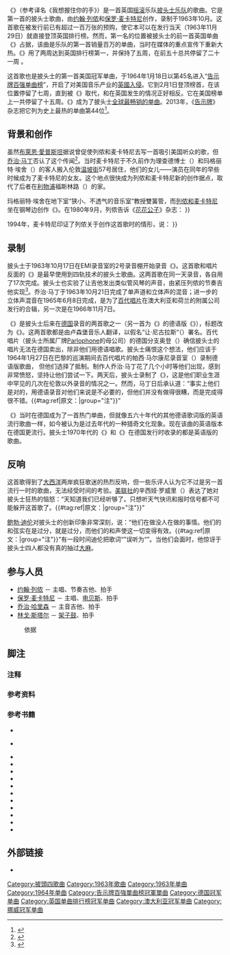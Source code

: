 {{Infobox song
| name       = 《{{lang|en|I Want to Hold Your Hand}}》
| type       = single
| cover      = 
| caption    = US single cover
| artist     = [[披头士乐队|披头士乐队]]
| border     = yes
| B-side     = 《[[This_Boy|This Boy]]》（英国）<br>《[[I_Saw_Her_Standing_There|I Saw Her Standing There]]》（美国）
| released   = {{Start date|1963|11|29|df=yes}}<small>（英国）</small><br/>{{Start date|1963|12|26|df=yes}}<small>（美国）</small>
| recorded   = 1963年10月17日<br/>伦敦[[阿比路录音室|EMI录音室]]
<!-- 未知參數 | technology = 四轨录音 -->
| format     = [[黑胶唱片|7英寸黑胶唱片]]
| genre      = [[摇滚乐|摇滚]]、[[流行音乐|流行]]{{sfn|Shmoop|p=6}}
| length     = {{Duration|m=2|s=24}}
| label      = [[Parlophone|Parlophone]] <small>（英国）</small><br/>[[Capitol_Records|Capitol]]<small>（美国）</small>
| writer     = [[列侬–麦卡特尼|列侬–麦卡特尼]]
| producer   = [[乔治·马丁|乔治·马丁]]
| certification = 金唱片([[Recording_Industry_Association_of_America|RIAA]]){{Certification Cite Ref|region=United States|artist=The Beatles|title=I Want to Hold Your Hand|award=Gold|relyear=1963|certyear=1964|type=single|access-date=2016-05-15}}
| chronology = [[披头士乐队|披头士乐队]]英國
| prev_title = [[She_Loves_You|She Loves You]]
| prev_year  = 1963
| next_title = [[Can't_Buy_Me_Love|Can't Buy Me Love]]
| next_year  = 1964
| misc       = {{Extra chronology
  | artist     = [[披头士乐队|披头士乐队]]美國
  | type       = single
  | prev_title = [[She_Loves_You|She Loves You]]
  | prev_year  = 1963
  | title      = I Want to Hold Your Hand
  | year       = 1963
  | next_title = [[Twist_and_Shout#披头士版|Twist and Shout]]
  | next_year  = 1964
  }}{{Extra album cover
  | header  = Alternative covers
  | type    = single
  | cover   = <!-- 檔案不存在 Hold_Your_Hand.jpg ，可從英文維基百科取得 -->
  | caption = 1992 CD issue
  }}
}}
《{{lang|en|'''I Want to Hold Your Hand'''}}》（参考译名《我想握住你的手》{{refnest|group="注"|译名参考自《银色披头士》<ref>[[#银色披头士2012|《银色披头士》（2012年），第161页]]</ref>，部分出版物翻译成《我想牵你的手》<ref name="yaogun2013-107">[[#摇滚！摇滚乐的前世今生2013|《摇滚！摇滚乐的前世今生》（2013年），第107页]]</ref>。}}）是一首英国[[摇滚乐|摇滚]]乐队[[披头士乐队|披头士乐队]]的歌曲。它是第一首{{link-en|四轨录音|Multitrack recording|多轨录音}}的披头士歌曲，由[[约翰·列侬|约翰·列侬]]和[[保罗·麦卡特尼|保罗·麦卡特尼]]创作，录制于1963年10月。这首歌在被发行前已有超过一百万张的预购，使它本可以在发行当天（1963年11月29日）就直接登顶英国排行榜。然而，第一名的位置被披头士的前一首英国单曲《{{lang|en|[[She_Loves_You|She Loves You]]}}》占据，该曲是乐队的第一首销量百万的单曲，当时在媒体的重点宣传下重新大热。《{{lang|en|I Want to Hold Your Hand}}》用了两周达到英国排行榜第一，并保持了五周，在前五十总共停留了二十一周{{sfn|Gambaccini|1991|pp=27}} 。

这首歌也是披头士的第一首美国冠军单曲，于1964年1月18日以第45名进入“[[告示牌百强单曲榜|告示牌百强单曲榜]]”，开启了对美国音乐产业的[[英國入侵|英國入侵]]。它到2月1日登顶榜首，在该位置停留了七周，直到被《{{lang|en|She Loves You}}》取代，和在英国发生的情况正好相反。它在美国榜单上一共停留了十五周{{sfn|Harry|1985|pp=66}}。《{{lang|en|I Want to Hold Your Hand}}》成为了披头士[[畅销单曲列表|全球最畅销的单曲]]。2013年，《[[告示牌_(雜誌)|告示牌]]》杂志把它列为史上最热的单曲第44位<ref>{{cite web |url= http://www.billboard.com/articles/list/2155531/the-hot-100-all-time-top-songs?list_page=5 |title= Hot 100 55th Anniversary: The All-Time Top 100 Songs |work= Billboard |date= 2 August 2012 |accessdate= 9 August 2013 |first= Fred |last= Bronson |archive-date= 2014-07-08 |archive-url= https://web.archive.org/web/20140708071803/http://www.billboard.com/articles/list/2155531/the-hot-100-all-time-top-songs?list_page=5 |dead-url= no }}</ref>。

== 背景和创作 ==
虽然[[布萊恩·愛普斯坦|布萊恩·愛普斯坦]]据说曾促使列侬和麦卡特尼去写一首吸引美国听众的歌{{sfn|MacDonald|1998|pp=88}}，但[[乔治·马丁|乔治·马丁]]否认了这个传闻<ref>{{cite web |title=George Martin introduces "I Want To Hold Your Hand" video |url=http://www.youtube.com/watch?v=iim6s8Ea_bE |publisher=YouTube |deadurl=yes |archiveurl=https://web.archive.org/web/20141001045906/http://www.youtube.com/watch?v=iim6s8Ea_bE |archivedate=2014-10-01 |accessdate=2014-07-28 }}</ref>。当时麦卡特尼于不久前作为理查德博士（{{lang|en|Dr Richard}}）和玛格丽特·埃舍（{{lang|en|Margaret Asher}}）的客人搬入伦敦[[温坡街|温坡街]]57号居住，他们的女儿——演员{{link-en|简·埃舍|Jane Asher}}在同年的早些时候成为了麦卡特尼的女友。这个地点很快成为列侬和麦卡特尼新的创作据点，取代了后者在[[利物浦|利物浦]]福斯林路（{{lang|en|Forthlin Road}}）的家{{sfn|Miles|1997|pp=107}}。

玛格丽特·埃舍在地下室“狭小、不透气的音乐室”教授雙簧管，而[[列侬–麦卡特尼|列侬和麦卡特尼]]坐在钢琴边创作《{{lang|en|I Want to Hold Your Hand}}》。在1980年9月，列侬告诉《[[花花公子|花花公子]]》杂志：
{{cquote|我们在一起面对面、眼对眼地写了很多东西。就像在写《{{lang|en|I Want to Hold Your Hand}}》时，我记得写出那首歌和弦的时刻。我们在简·埃舍的家中，在楼下的地下室里同时弹着钢琴。然后我们有了‘{{lang|en|Oh you-u-u/ got that something...}}’，接着保罗奏出了这个和弦，我转向他说：‘就是这个！’我说：‘再来一遍！’在那些日子里，我们真的曾常常那样写歌——两人都快碰到对方的鼻子了。{{#tag:ref|原文：{{lang|en|We wrote a lot of stuff together, one on one, eyeball to eyeball. Like in 'I Want to Hold Your Hand,' I remember when we got the chord that made the song. We were in Jane Asher's house, downstairs in the cellar playing on the piano at the same time. And we had, 'Oh you-u-u/ got that something...' And Paul hits this chord and I turn to him and say, 'That's it!' I said, 'Do that again!' In those days, we really used to absolutely write like that — both playing into each other's noses.}}|group="注"}}{{sfn|The Beatles Interview Database|2004}}}}

1994年，麦卡特尼印证了列侬关于创作这首歌时的情形，说：
{{cquote|‘眼对眼’是个很恰当的描述。情况就是那样的。《{{lang|en|I Want to Hold Your Hand}}》是合作无间的作品。它是我们意义重大的冠军曲；它最终使我们冲入美国。{{#tag:ref|原文：{{lang|en|'Eyeball to eyeball' is a very good description of it. That's exactly how it was. 'I Want to Hold Your Hand' was very co-written. It was our big number one; the one that would eventually break us in America.}}|group="注"}}{{sfn|Miles|1997|pp=108}}}}

== 录制 ==
披头士于1963年10月17日在EMI录音室的2号录音棚开始录音《{{lang|en|I Want to Hold Your Hand}}》。这首歌和唱片反面的《{{lang|en|[[This_Boy|This Boy]]}}》是最早使用到四轨技术的披头士歌曲。这两首歌在同一天录音，各自用了17次完成。披头士也实验了让吉他发出类似管风琴的声音，由紧压列侬的节奏吉他实现<ref>{{cite book |first=Walter |last=Everett |title=The Foundations of Rock: From "Blue Suede Shoes" to "Suite: Judy Blue Eyes" |page=51}}</ref>。乔治·马丁于1963年10月21日完成了单声道和立体声的混音{{sfn|Lewisohn|1996|p=125}}；进一步的立体声混音在1965年6月8日完成，是为了[[百代唱片|百代唱片]]在澳大利亚和荷兰的附属公司发行的合辑{{sfn|Lewisohn|1996|p=194}}，另一次是在1966年11月7日{{sfn|Lewisohn|1996|p=231}}。

《{{lang|en|I Want to Hold Your Hand}}》是披头士后来在[[德国|德国]]录音的两首歌之一（另一首为《{{lang|en|[[She_Loves_You|She Loves You]]}}》的德语版《{{lang|de|{{link-en|Sie liebt dich|Komm, gib mir deine Hand/Sie liebt dich}}}}》），标题改为《{{lang|de|{{link-en|Komm, gib mir deine Hand|Komm, gib mir deine Hand/Sie liebt dich}}}}》。这两首歌都是由卢森堡音乐人{{link-en|卡米罗·费尔根|Camillo Felgen}}翻译，以假名“让·尼古拉斯“（{{lang|en|Jean Nicolas}}）署名。百代唱片（披头士所属厂牌[[Parlophone|Parlophone]]的母公司）的德国分支奥登（{{lang|de|Odeon}}）确信披头士的唱片无法在德国卖出，除非他们用德语唱歌。披头士痛恨这个想法，他们应该于1964年1月27日在巴黎的巡演期间去百代唱片的帕西·马尔康尼录音室（{{lang|en|Pathe Marconi Studios}}）录制德语版歌曲， 但他们选择了抵制。制作人乔治·马丁花了几个小时等他们出现，感到非常愤怒，坚持让他们尝试一下。两天后，披头士录制了《{{lang|de|Komm, gib mir deine Hand}}》，这是他们职业生涯中罕见的几次在伦敦以外录音的情况之一。然而，马丁日后承认道：“事实上他们是对的，用德语录音对他们来说是不必要的，但他们并没有做得很糟，而是完成得很不错。{{#tag:ref|原文：{{lang|en|They were right, actually, it wasn’t necessary for them to record in German, but they weren’t graceless, they did a good job.}}|group="注"}}”{{sfn|Lewisohn|1988|p=38}}

《{{lang|de|Komm, gib mir deine Hand}}》当时在德国成为了一首热门单曲，但就像五六十年代的其他德语歌词版的英语流行歌曲一样，如今被认为是过去年代的一种猎奇文化现象。现在该曲的英语版本在德国更流行。披头士1970年代的《{{link-en|1962–1966|1962–1966|红色专辑}}》和《{{link-en|1967–1970|1967–1970|蓝色专辑}}》在德国发行时收录的都是英语版的歌曲。

== 反响 ==
这首歌得到了[[大西洋|大西洋]]两岸疯狂歌迷的热烈反响，但一些乐评人认为它不过是另一首流行一时的歌曲，无法经受时间的考验。[[美联社|美联社]]的辛西娅·罗威里（{{lang|en|Cynthia Lowery}}）表达了她对披头士狂热的恼怒：“天知道我们已经听够了。只想听天气快讯和报时信号都不可能躲开这首歌了。{{#tag:ref|原文：{{lang|en|Heaven knows we've heard them enough. It has been impossible to get a radio weather bulletin or time signal without running into 'I Want to Hold Your Hand.}}|group="注"}}{{sfn|The Ottawa Journal|1964}}”

[[鲍勃·迪伦|鲍勃·迪伦]]对披头士的创新印象非常深刻，说：“他们在做没人在做的事情。他们的和弦实在是过分，就是过分，而他们的和声使这一切变得有效。{{#tag:ref|原文：{{lang|en|They were doing things nobody was doing. Their chords were outrageous, just outrageous, and their harmonies made it all valid.}}|group="注"}}{{sfn|Scaduto|1973|pp=203–4}}”有一段时间迪伦把歌词“{{lang|en|I can't hide}}”误听为“{{lang|en|I get high}}”。当他们会面时，他惊讶于披头士四人都没有真的抽过[[大麻|大麻]]{{sfn|Segal|2005}}。

== 参与人员 ==
*[[约翰·列侬|约翰·列侬]] － 主唱、节奏吉他、拍手
*[[保罗·麦卡特尼|保罗·麦卡特尼]] － 主唱、[[电贝斯|电贝斯]]、拍手
*[[乔治·哈里森|乔治·哈里森]] － 主音吉他、拍手
*[[林戈·斯塔尔|林戈·斯塔尔]] － [[架子鼓|架子鼓]]、拍手
:依据{{link-en|伊恩·麦克唐纳德|Ian MacDonald}}{{sfn|MacDonald|1998|pp=87}}

== 脚注 ==
=== 注释 ===
{{refbegin}}
{{reflist|group="注"|30em}}
{{refend}}
=== 参考资料 ===
{{Reflist|30em}}

=== 参考书籍 ===
{{Refbegin|30em}}

* {{cite book|author=马可·克雷申奇|title=银色披头士|publisher=作家出版社|location=北京|ref=银色披头士2012|isbn=9787506365079|others=时利和|edition=第一版|language=zh-cn|date=2012年1月}}

* {{cite book|author=凯文·J·H·德特马|title=摇滚！摇滚乐的前世今生|publisher=中国人民大学出版社|location=北京|isbn=9787300167381|ref=摇滚！摇滚乐的前世今生2013|pages=105|others=刘雯、郭春雷|edition=第一版|series=明德书系·THINK|language=zh-cn|date=2013年1月}}

* {{cite book
| last=Gambaccini
| first=Paul
| year=1991
| title=British Hit Singles
| url=https://archive.org/details/britishhitsingle0000rice
| publisher=Guinness Publishing
| location=London
| isbn=0-85112-941-2
}}
* {{cite book
| last=Harry
| first=Bill
| year=1985
| title=The Book of Beatle Lists
| url=https://archive.org/details/bookofbeatlelist0000harr
| publisher=Javelin
| isbn=0-7137-1521-9
}}
* {{cite journal
| journal=Shmoop
| title=I Want to Hold Your Hand: Shmoop Music Guide
| ref={{harvid|Shmoop}}
}}
* {{cite book
| last=Lewisohn
| first=Mark
| year=1988
| title=The Complete Beatles Recording Sessions
| publisher=Hamlyn
| location=London
| isbn=0-600-55798-7
}}
* {{cite book
| last=Lewisohn
| first=Mark
| year=1996
| title=The Complete Beatles Chronicle
| publisher=Chancellor Press
| location=London
| isbn=1-85152-975-6
}}
* {{cite book
| last=MacDonald
| first=Ian
| year=1998
| title=Revolution in the Head
| publisher=Pimlico
| location=London
| isbn=0-7126-6697-4
}}
* {{cite book
| last=Miles
| first=Barry
| year=1997
| title=Paul McCartney: Many Years From Now
| publisher=Vintage
| location=London
| isbn=0-7493-8658-4
}}
* {{cite book
| last=Scaduto
| first=Anthony
| year=1973
| title=Bob Dylan
| publisher=Signet Books
| location=New York, NY
| asin=B000J68AZM
}}
* {{cite news
| last=Segal
| first=David
| title=The Rock Journalist at a High Point in Music History
| date=3 August 2005
| newspaper=The Washington Post
| url=https://www.washingtonpost.com/wp-dyn/content/article/2005/08/02/AR2005080201920.html
| accessdate=2021-06-01
| archive-date=2017-02-14
| archive-url=https://web.archive.org/web/20170214085133/http://www.washingtonpost.com/wp-dyn/content/article/2005/08/02/AR2005080201920.html
}}
* {{cite news
| newspaper=Ottawa Journal
| title=Will We All Become Beatle Nuts?
| date=10 February 1964
| url=http://beatles.ncf.ca/beatlenuts.html
| ref={{SfnRef|The Ottawa Journal|1964}}
| accessdate=2021-06-01
| archive-date=2011-07-26
| archive-url=https://web.archive.org/web/20110726001920/http://beatles.ncf.ca/beatlenuts.html
}}
* {{cite web
| work=The Beatles Interview Database
| year=2004
| title=With The Beatles
| url=http://www.beatlesinterviews.org/dba02with.html
| access-date=1 September 2004
| ref={{SfnRef|The Beatles Interview Database|2004}}
| archive-date=2011-10-07
| archive-url=https://web.archive.org/web/20111007100020/http://www.beatlesinterviews.org/dba02with.html
}}

{{Refend}}

== 外部链接 ==
* {{MetroLyrics song|beatles|i-want-to-hold-your-hand}}<!-- Licensed lyrics provider -->

{{s-start}}
{{succession box
 | before = 《{{lang|en|[[She_Loves_You|She Loves You]]}}》<br />[[披头士乐队|披头士乐队]]
 | title = {{link-en|英国冠军单曲|UK number-one single}}
 | years = 1963年12月12日（五周）
 | after = 《{{lang|en|[[Glad_All_Over|Glad All Over]]}}》<br />[[戴夫·克拉克五人組|戴夫·克拉克五人組]]
}}
{{succession box
 | before = 《{{lang|en|[[There!_I've_Said_It_Again|There! I've Said It Again]]}}》<br />{{link-en|鲍勃·温顿|Bobby Vinton}}
 | title = [[告示牌百强单曲榜|告示牌百强单曲榜]]冠军单曲
 | years = 1964年2月1日(七周)
 | after = 《{{lang|en|[[She_Loves_You|She Loves You]]}}》<br />[[披头士乐队|披头士乐队]]
}}
{{succession box
|before= 《{{lang|en|[[Return_to_Sender|Return to Sender]]}}》<br />[[埃尔维斯·普雷斯利|埃尔维斯·普雷斯利]]（猫王）
|title= {{link-en|英国圣诞节冠军单曲|UK Christmas Number One single}}
|years= 1963年
|after= 《{{lang|en|[[I_Feel_Fine|I Feel Fine]]}}》<br />[[披头士乐队|披头士乐队]]
}}
{{s-end}}

{{披头士乐队单曲目录}}
{{DEFAULTSORT:I Want To Hold Your Hand}}
[[Category:披頭四歌曲|Category:披頭四歌曲]]
[[Category:1963年歌曲|Category:1963年歌曲]]
[[Category:1963年单曲|Category:1963年单曲]]
[[Category:1964年单曲|Category:1964年单曲]]
[[Category:告示牌百強單曲榜冠軍單曲|Category:告示牌百強單曲榜冠軍單曲]]
[[Category:德国冠军单曲|Category:德国冠军单曲]]
[[Category:英国单曲排行榜冠军单曲|Category:英国单曲排行榜冠军单曲]]
[[Category:澳大利亚冠军单曲|Category:澳大利亚冠军单曲]]
[[Category:挪威冠军单曲|Category:挪威冠军单曲]]